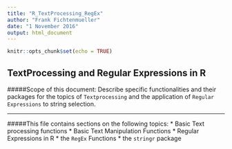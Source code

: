```yaml
---
title: "R_TextProcessing_RegEx"
author: "Frank Fichtenmueller"
date: "1 November 2016"
output: html_document
---
```


```r
knitr::opts_chunk$set(echo = TRUE)
```


## TextProcessing and Regular Expressions in R


#####Scope of this document:
Describe specific functionalities and their packages for the topics of `Textprocessing` and the application of `Regular Expressions` to string selection. 

*** 

#####This file contains sections on the following topics:
* Basic Text processing functions
* Basic Text Manipulation Functions
* Regular Expressions in R
* the `RegEx` Functions
* the `stringr` package

